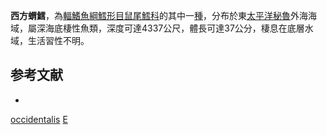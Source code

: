 {{Speciesbox
| taxon = Echinomacrurus occidentalis
| binomial_authority = [[Iwamoto|Iwamoto]], 1979
| status = NE
| status_system = iucn3.1
| trend = unknow
}}
'''西方蝟鱈'''，為[[輻鰭魚綱|輻鰭魚綱]][[鱈形目|鱈形目]][[鼠尾鱈科|鼠尾鱈科]]的其中一[[種|種]]，分布於東[[太平洋|太平洋]][[秘魯|秘魯]]外海海域，屬深海底棲性魚類，深度可達4337公尺，體長可達37公分，棲息在底層水域，生活習性不明。

==参考文献==
*{{FishBase_species|genus=Echinomacrurus|species=occidentalis|year=2015|month=12}}

{{鱈形目小作品}}
{{Taxonbar}}
[[Category:蝟鱈屬|occidentalis]]
[[Category:1979年描述的鱼类|E]]